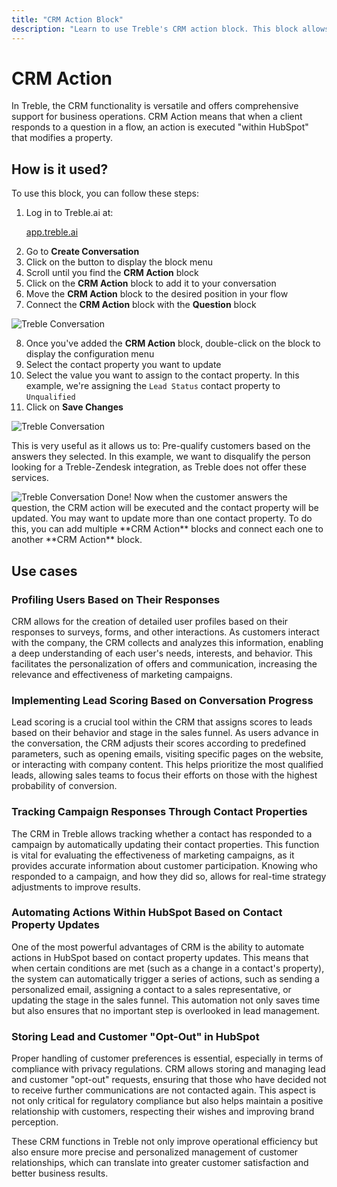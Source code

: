 ```yaml
---
title: "CRM Action Block"
description: "Learn to use Treble's CRM action block. This block allows you to execute actions in HubSpot based on the customer's response. You can use it to update or set contact properties according to the customer's response in Treble."
---
```


# CRM Action

In Treble, the CRM functionality is versatile and offers comprehensive support for business operations. CRM Action means that when a client responds to a question in a flow, an action is executed "within HubSpot" that modifies a property.

## How is it used?

To use this block, you can follow these steps:

1. Log in to Treble.ai at: <a class="article-link" href="https://app.treble.ai"><p>app.treble.ai</p><Icon icon="arrow-up-right-from-square" iconType="solid" /></a>
2. Go to **Create Conversation**
3. Click on the <Icon icon="square-plus" iconType="solid" /> button to display the block menu
4. Scroll until you find the **CRM Action** block
5. Click on the **CRM Action** block to add it to your conversation
6. Move the **CRM Action** block to the desired position in your flow
7. Connect the **CRM Action** block with the **Question** block

<img src="/images/crm-action-1.gif" alt="Treble Conversation" />

8. Once you've added the **CRM Action** block, double-click on the block to display the configuration menu
9. Select the contact property you want to update
10. Select the value you want to assign to the contact property. In this example, we're assigning the `Lead Status` contact property to `Unqualified`
11. Click on **Save Changes**

<img src="/images/crm-action-2.gif" alt="Treble Conversation" />

This is very useful as it allows us to: Pre-qualify customers based on the answers they selected. In this example, we want to disqualify the person looking for a Treble-Zendesk integration, as Treble does not offer these services.

<img src="/images/crm-action-3.png" alt="Treble Conversation" />

<Check>
Done! Now when the customer answers the question, the CRM action will be executed and the contact property will be updated.
</Check>

<Tip>
    You may want to update more than one contact property. To do this, you can add multiple **CRM Action** blocks and connect each one to another **CRM Action** block.
</Tip>

## Use cases

### Profiling Users Based on Their Responses

CRM allows for the creation of detailed user profiles based on their responses to surveys, forms, and other interactions. As customers interact with the company, the CRM collects and analyzes this information, enabling a deep understanding of each user's needs, interests, and behavior. This facilitates the personalization of offers and communication, increasing the relevance and effectiveness of marketing campaigns.

### Implementing Lead Scoring Based on Conversation Progress

Lead scoring is a crucial tool within the CRM that assigns scores to leads based on their behavior and stage in the sales funnel. As users advance in the conversation, the CRM adjusts their scores according to predefined parameters, such as opening emails, visiting specific pages on the website, or interacting with company content. This helps prioritize the most qualified leads, allowing sales teams to focus their efforts on those with the highest probability of conversion.

### Tracking Campaign Responses Through Contact Properties

The CRM in Treble allows tracking whether a contact has responded to a campaign by automatically updating their contact properties. This function is vital for evaluating the effectiveness of marketing campaigns, as it provides accurate information about customer participation. Knowing who responded to a campaign, and how they did so, allows for real-time strategy adjustments to improve results.

### Automating Actions Within HubSpot Based on Contact Property Updates

One of the most powerful advantages of CRM is the ability to automate actions in HubSpot based on contact property updates. This means that when certain conditions are met (such as a change in a contact's property), the system can automatically trigger a series of actions, such as sending a personalized email, assigning a contact to a sales representative, or updating the stage in the sales funnel. This automation not only saves time but also ensures that no important step is overlooked in lead management.

### Storing Lead and Customer "Opt-Out" in HubSpot

Proper handling of customer preferences is essential, especially in terms of compliance with privacy regulations. CRM allows storing and managing lead and customer "opt-out" requests, ensuring that those who have decided not to receive further communications are not contacted again. This aspect is not only critical for regulatory compliance but also helps maintain a positive relationship with customers, respecting their wishes and improving brand perception.

These CRM functions in Treble not only improve operational efficiency but also ensure more precise and personalized management of customer relationships, which can translate into greater customer satisfaction and better business results. 